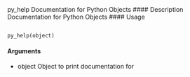py_help Documentation for Python Objects
#### Description 
Documentation for Python Objects
#### Usage
<pre><code>
py_help(object)
</code></pre>

#### Arguments
* object Object to print documentation for
